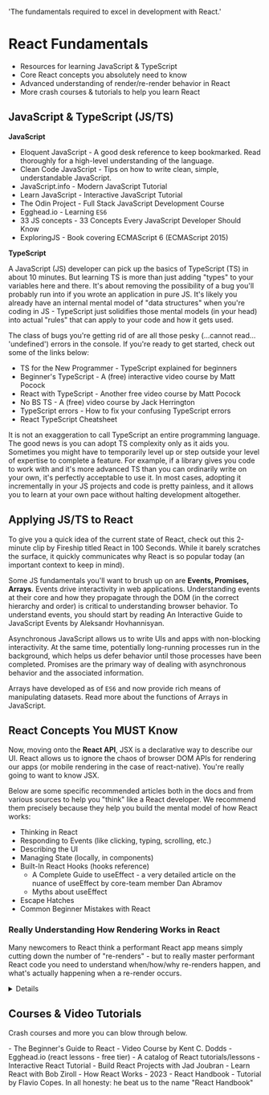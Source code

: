   'The fundamentals required to excel in development with React.'

# React Fundamentals

<Summary>
  <ul>
    <li>Resources for learning JavaScript &amp; TypeScript</li>
    <li>Core React concepts you absolutely need to know</li>
    <li>Advanced understanding of render/re-render behavior in React</li>
    <li>More crash courses &amp; tutorials to help you learn React</li>
  </ul>
</Summary>

## JavaScript & TypeScript (JS/TS)

**JavaScript**

- <Resource url='https://eloquentjavascript.net/'>Eloquent JavaScript</Resource> - A good desk reference to keep bookmarked. Read thoroughly for a high-level understanding of the language.
- <Resource url='https://github.com/ryanmcdermott/clean-code-javascript'>Clean Code JavaScript</Resource> - Tips on how to write clean, simple, understandable JavaScript.
- <Resource url='https://javascript.info/'>JavaScript.info</Resource> - Modern JavaScript Tutorial
- <Resource url='https://learnjavascript.online/'>Learn JavaScript</Resource> - Interactive JavaScript Tutorial
- <Resource url='https://www.theodinproject.com/paths/full-stack-javascript'>The Odin Project</Resource> - Full Stack JavaScript Development Course
- <Resource url='https://egghead.io/courses/learn-es6-ecmascript-2015'>Egghead.io</Resource> - Learning `ES6`
- <Resource url='https://github.com/leonardomso/33-js-concepts'>33 JS concepts</Resource> - 33 Concepts Every JavaScript Developer Should Know
- <Resource url='https://exploringjs.com/es6.html'>ExploringJS</Resource> - Book covering ECMAScript 6 (ECMAScript 2015)

**TypeScript**

A JavaScript (JS) developer can pick up the basics of TypeScript (TS) in about 10 minutes. But learning TS is more than just adding "types" to your variables here and there. It's about removing the possibility of a bug you'll probably run into if you wrote an application in pure JS. It's likely you already have an internal mental model of "data structures" when you're coding in JS - TypeScript just solidifies those mental models (in your head) into actual "rules" that can apply to your code and how it gets used.

The class of bugs you're getting rid of are all those pesky (…cannot read… 'undefined') errors in the console. If you're ready to get started, check out some of the links below:

- <Resource url='https://www.typescriptlang.org/docs/handbook/typescript-from-scratch.html'>TS for the New Programmer</Resource> - TypeScript explained for beginners
- <Resource url='https://www.totaltypescript.com/tutorials/beginners-typescript'>Beginner's TypeScript</Resource> - A (free) interactive video course by Matt Pocock
- <Resource url='https://www.totaltypescript.com/tutorials/react-with-typescript'>React with TypeScript</Resource> - Another free video course by Matt Pocock
- <Resource url='https://www.youtube.com/playlist?list=PLNqp92_EXZBJYFrpEzdO2EapvU0GOJ09n'>No BS TS</Resource> - A (free) video course by Jack Herrington
- <Resource url='https://typescript.tv/errors/'>TypeScript errors</Resource> - How to fix your confusing TypeScript errors
- <Resource url='https://react-typescript-cheatsheet.netlify.app/'>React TypeScript Cheatsheet</Resource>

It is not an exaggeration to call TypeScript an entire programming language. The good news is you can adopt TS complexity only as it aids you. Sometimes you might have to temporarily level up or step outside your level of expertise to complete a feature. For example, if a library gives you code to work with and it's more advanced TS than you can ordinarily write on your own, it's perfectly acceptable to use it. In most cases, adopting it incrementally in your JS projects and code is pretty painless, and it allows you to learn at your own pace without halting development altogether.

## Applying JS/TS to React

To give you a quick idea of the current state of React, check out this 2-minute clip by Fireship titled <Resource url='https://www.youtube.com/watch?v=Tn6-PIqc4UM'>React in 100 Seconds</Resource>. While it barely scratches the surface, it quickly communicates why React is so popular today (an important context to keep in mind).

Some JS fundamentals you'll want to brush up on are **Events, Promises, Arrays**. Events drive interactivity in web applications. Understanding events at their core and how they propagate through the DOM (in the correct hierarchy and order) is critical to understanding browser behavior. To understand events, you should start by reading <Resource url='https://www.aleksandrhovhannisyan.com/blog/interactive-guide-to-javascript-events/'>An Interactive Guide to JavaScript Events</Resource> by Aleksandr Hovhannisyan.

<Resource url='https://developer.mozilla.org/en-US/docs/Learn/JavaScript/Asynchronous'>Asynchronous JavaScript</Resource> allows us to write UIs and apps with non-blocking interactivity. At the same time, potentially long-running processes run in the background, which helps us defer behavior until those processes have been completed. <Resource url='https://developer.mozilla.org/en-US/docs/Learn/JavaScript/Asynchronous/Promises'>Promises</Resource> are the primary way of dealing with asynchronous behavior and the associated information.

Arrays have developed as of `ES6` and now provide rich means of manipulating datasets. Read more about the functions of <Resource url='https://www.freecodecamp.org/news/complete-introduction-to-the-most-useful-javascript-array-methods/'>Arrays in JavaScript</Resource>.

## React Concepts You MUST Know

Now, moving onto the **React API**, JSX is a <Resource url='https://ui.dev/imperative-vs-declarative-programming'>declarative</Resource> way to describe our UI. React allows us to ignore the chaos of browser DOM APIs for rendering our apps (or mobile rendering in the case of react-native). You're <Resource url='https://react.dev/learn/writing-markup-with-jsx'>really</Resource> going to <Resource url='https://react.dev/learn/javascript-in-jsx-with-curly-braces'>want</Resource> to know <Resource url='https://www.codecademy.com/learn/react-101/modules/react-101-jsx-u/cheatsheet'>JSX</Resource>.

Below are some specific recommended articles both in the docs and from various sources to help you "think" like a React developer. We recommend them precisely because they help you build the mental model of how React works:

- <Resource url='https://react.dev/learn/thinking-in-react'>Thinking in React</Resource>
- <Resource url='https://react.dev/learn/responding-to-events'>Responding to Events</Resource> (like clicking, typing, scrolling, etc.)
- <Resource url='https://react.dev/learn/describing-the-ui'>Describing the UI</Resource>
- <Resource url='https://react.dev/learn/managing-state'>Managing State</Resource> (locally, in components)
- <Resource url='https://react.dev/reference/react'>Built-In React Hooks</Resource> (hooks reference)
  - <Resource url='https://overreacted.io/a-complete-guide-to-useeffect/'>A Complete Guide to useEffect</Resource> - a very detailed article on the nuance of useEffect by core-team member Dan Abramov
  - <Resource url='https://epicreact.dev/myths-about-useeffect/'>Myths about useEffect</Resource>
- <Resource url='https://react.dev/learn/escape-hatches'>Escape Hatches</Resource>
- <Resource url='https://www.joshwcomeau.com/react/common-beginner-mistakes/'>Common Beginner Mistakes with React</Resource>

### Really Understanding How Rendering Works in React

Many newcomers to React think a performant React app means simply cutting down the number of "re-renders" - but to really master performant React code you need to understand when/how/why re-renders happen, and what's actually happening when a re-render occurs.

<Details icon='resources' label='Advanced Material on Rendering in React'>

- <Resource url='https://react.dev/learn/render-and-commit'>Rendering in React</Resource>
- <Resource url='https://ui.dev/why-react-renders'>Why React Renders</Resource>
- <Resource url='https://www.joshwcomeau.com/react/why-react-re-renders/'>Why React Re-Renders</Resource>
- <Resource url='https://blog.isquaredsoftware.com/2020/05/blogged-answers-a-mostly-complete-guide-to-react-rendering-behavior/'>A (mostly) complete guide to react rendering behavior</Resource>
- Everything on <Resource url='https://www.developerway.com/posts?filter=re-renders'>developerway.com</Resource> that has to do with re-rendering
- <Resource url='https://react.gg/visualized'>React, Visualized</Resource>
- <Resource url='https://alexsidorenko.com/blog/react-render-always-rerenders/'>A Visual Guide to React Rendering</Resource>
- <Resource url='https://codesandbox.io/s/a-visual-guide-to-react-rendering-sandbox-td70u?file=/src/sandbox.jsx'>Interactive CodeSandbox</Resource> that shows how/when parents re-render any direct child components used in the render (NOT to be confused with the `children` prop, which do NOT always trigger re-renders if/when they change)
  - Notice that `Component B` in this example is <Resource url='https://react.dev/reference/react/memo'>memoized</Resource> with `memo()`
- <Resource url='https://alexsidorenko.com/blog/react-render-children-prop/'>React recursively re-renders child components, but there is a nuance</Resource>
  - Props changing will trigger a re-render or all child components directly used in a parent
  - the `children` prop changes will NOT trigger re-renders (assuming you just pass the `{children}` right through to render in the component's definition)

</Details>



## Courses & Video Tutorials

Crash courses and more you can blow through below.

<Expand parent='Video Courses'>
- <Resource url='https://egghead.io/courses/the-beginner-s-guide-to-react'>The Beginner's Guide to React</Resource> - Video Course by Kent C. Dodds
- <Resource url='https://egghead.io/q/react?access_state=free'>Egghead.io (react lessons - free tier)</Resource> - A catalog of React tutorials/lessons
</Expand>

<Expand parent='Interactive Courses'>
- <Resource url='https://react-tutorial.app/'>Interactive React Tutorial</Resource> - Build React Projects with Jad Joubran
- <Resource url='https://scrimba.com/learn/learnreact'>Learn React</Resource> with Bob Ziroll
</Expand>

<Expand parent='Misc'>
- <Resource url='https://www.youtube.com/watch?v=za2FZ8QCE18'>How React Works - 2023</Resource>
- <Resource url='https://flaviocopes.com/book/react/'>React Handbook</Resource> - Tutorial by Flavio Copes. In all honesty: he beat us to the name "React Handbook"
</Expand>
